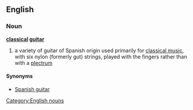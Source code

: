 ==English==
===Noun===
'''[[classical]] [[guitar]]'''
#a variety of guitar of Spanish origin used primarily for [[classical music]], with six nylon (formerly gut) strings, played with the fingers rather than with a [[plectrum]]

====Synonyms====
*[[Spanish guitar]]

[[Category:English nouns]]